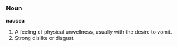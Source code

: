 ===Noun===
'''nausea'''

#A feeling of physical unwellness, usually with the desire to vomit.
#Strong dislike or disgust.